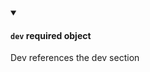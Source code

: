 
<details className="config-field" data-expandable="false" open>
<summary>

#### `dev` <span class="config-field-required" data-required="false">required</span> <span class="config-field-type">object</span> <span class="config-field-default"></span> <span class="config-field-enum"></span>

Dev references the dev section

</summary>



</details>
